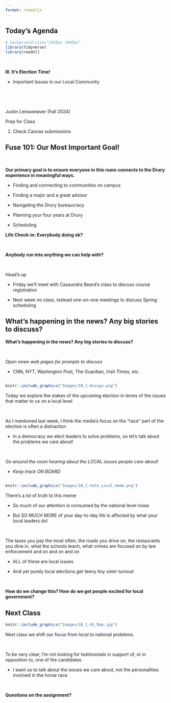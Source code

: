 ```yaml
---
format: revealjs
---
```



## Today's Agenda {background-image="Images/background-news_v2.png" .center}

```r
# background-size="1920px 1080px"
library(tidyverse)
library(readxl)
```

<br>

::: {.r-fit-text}
**III. It's Election Time!**

- Important Issues in our Local Community
:::

<br>

<br>

::: r-stack
Justin Leinaweaver (Fall 2024)
:::

::: notes
Prep for Class

1. Check Canvas submissions

:::



## Fuse 101: Our Most Important Goal! {background-image="Images/background-news_v2.png" .center}

<br>

**Our primary goal is to ensure everyone in this room connects to the Drury experience in meaningful ways.**

- Finding and connecting to communities on campus

- Finding a major and a great advisor

- Navigating the Drury bureaucracy

- Planning your four years at Drury

- Scheduling

::: notes

**Life Check-in: Everybody doing ok?**

<br>

**Anybody run into anything we can help with?**

<br>

Head's up

- Friday we'll meet with Casaundra Beard's class to discuss course registration

- Next week no class, instead one-on-one meetings to discuss Spring scheduling

:::



## What's happening in the news? Any big stories to discuss? {background-image="Images/background-news_v2.png" .center}

::: notes
**What's happening in the news? Any big stories to discuss?**

<br>

*Open news web pages for prompts to discuss*

- CNN, NYT, Washington Post, The Guardian, Irish Times, etc.
:::



## {background-image="Images/background-news_v2.png" .center}

```r
knitr::include_graphics("Images/10_1-Assign.png")
```

::: notes

Today we explore the stakes of the upcoming election in terms of the issues that matter to us on a local level

<br>

As I mentioned last week, I think the media's focus on the "race" part of the election is often a distraction

- In a democracy we elect leaders to solve problems, so let's talk about the problems we care about!

<br>

*Go around the room hearing about the LOCAL issues people care about!*

- *Keep track ON BOARD*

:::


## {background-image="Images/background-news_v2.png" .center}

```r
knitr::include_graphics("Images/10_1-Vote_Local_meme.png")
```

::: notes

There's a lot of truth to this meme

- So much of our attention is consumed by the national level noise

- But SO MUCH MORE of your day-to-day life is affected by what your local leaders do!

<br>

The taxes you pay the most often, the roads you drive on, the restaurants you dine in, what the schools teach, what crimes are focused on by law enforcement and on and on and on

- ALL of these are local issues 

- And yet purely local elections get teeny tiny voter turnout

<br>

**How do we change this? How do we get people excited for local government?**

:::



## Next Class {background-image="Images/background-blue_triangles_flipped.png" .center}

```r
knitr::include_graphics("Images/10_1-US_Map.jpg")
```

::: notes

Next class we shift our focus from local to national problems.

<br>

To be very clear, I'm not looking for testimonials in support of, or in opposition to, one of the candidates. 

- I want us to talk about the issues we care about, not the personalities involved in the horse race.

<br>

**Questions on the assignment?**

:::